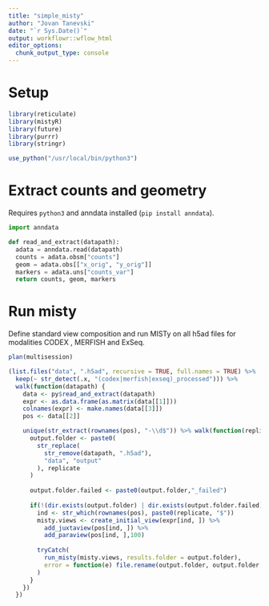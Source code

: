 ```yaml
---
title: "simple_misty"
author: "Jovan Tanevski"
date: "`r Sys.Date()`"
output: workflowr::wflow_html
editor_options:
  chunk_output_type: console
---
```


# Setup

```r
library(reticulate)
library(mistyR)
library(future)
library(purrr)
library(stringr)

use_python("/usr/local/bin/python3")
```


# Extract counts and geometry

Requires `python3` and anndata installed (`pip install anndata`).

```python
import anndata

def read_and_extract(datapath):
  adata = anndata.read(datapath)
  counts = adata.obsm["counts"]
  geom = adata.obs[["x_orig", "y_orig"]]
  markers = adata.uns["counts_var"]
  return counts, geom, markers

```

# Run misty 

Define standard view composition and run MISTy on all h5ad files for modalities CODEX , MERFISH and ExSeq.


```r
plan(multisession)

(list.files("data", ".h5ad", recursive = TRUE, full.names = TRUE) %>%
  keep(~ str_detect(.x, "(codex|merfish|exseq)_processed"))) %>%
  walk(function(datapath) {
    data <- py$read_and_extract(datapath)
    expr <- as.data.frame(as.matrix(data[[1]]))
    colnames(expr) <- make.names(data[[3]])
    pos <- data[[2]]

    unique(str_extract(rownames(pos), "-\\d$")) %>% walk(function(replicate) {
      output.folder <- paste0(
        str_replace(
          str_remove(datapath, ".h5ad"),
          "data", "output"
        ), replicate
      )
      
      output.folder.failed <- paste0(output.folder,"_failed")
      
      if(!(dir.exists(output.folder) | dir.exists(output.folder.failed))){
        ind <- str_which(rownames(pos), paste0(replicate, "$"))
        misty.views <- create_initial_view(expr[ind, ]) %>%
          add_juxtaview(pos[ind, ]) %>%
          add_paraview(pos[ind, ],100)
  
        tryCatch(
          run_misty(misty.views, results.folder = output.folder),
          error = function(e) file.rename(output.folder, output.folder.failed)
        )
      }
    })
  })
```

